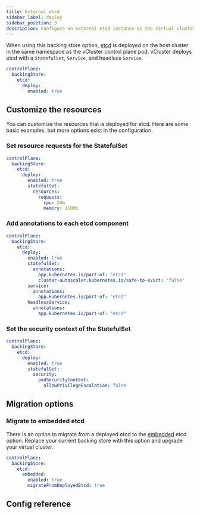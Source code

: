 ```yaml
---
title: External etcd
sidebar_label: deploy
sidebar_position: 3
description: Configure an external etcd instance as the virtual cluster's backing store.
---
```





When using this backing store option, [etcd](https://etcd.io/) is deployed on the host cluster in the same namespace as the vCluster control plane pod. vCluster deploys etcd with a `StatefulSet`, `Service`, and headless `Service`.

```yaml
controlPlane:
  backingStore:
    etcd:
      deploy:
        enabled: true
```

## Customize the resources

You can customize the resources that is deployed for etcd. Here are some basic examples, but more options exist in the configuration.

### Set resource requests for the StatefulSet

```yaml
controlPlane:
  backingStore:
    etcd:
      deploy:
        enabled: true
        statefulSet:
          resources:
            requests:
              cpu: 20m
              memory: 150Mi
```

### Add annotations to each etcd component

```yaml
controlPlane:
  backingStore:
    etcd:
      deploy:
        enabled: true
        statefulSet:
          annotations:
            app.kubernetes.io/part-of: "etcd"
            cluster-autoscaler.kubernetes.io/safe-to-evict: "false"
        service:
          annotations:
            app.kubernetes.io/part-of: "etcd"
        headlessService:
          annotations:
            app.kubernetes.io/part-of: "etcd"
```

### Set the security context of the StatefulSet

```yaml
controlPlane:
  backingStore:
    etcd:
      deploy:
        enabled: true
        statefulSet:
          security:
            podSecurityContext:
              allowPrivilegeEscalation: false
```

## Migration options

### Migrate to embedded etcd

<ProAdmonition />

There is an option to migrate from a deployed etcd to the [embedded](/embedded) etcd option. Replace your current backing store with this option and upgrade your virtual cluster.

```yaml
controlPlane:
  backingStore:
    etcd:
      embedded:
        enabled: true 
        migrateFromDeployedEtcd: true 
```

## Config reference

<ConfigReference/>

